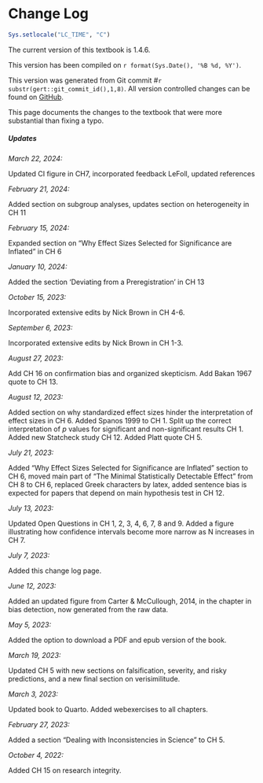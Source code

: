 # Change Log {.unnumbered}

```r
Sys.setlocale("LC_TIME", "C")
```

The current version of this textbook is 1.4.6. 

This version has been compiled on `r format(Sys.Date(), '%B %d, %Y')`.

This version was generated from Git commit #`r substr(gert::git_commit_id(),1,8)`. All version controlled changes can be found on [GitHub](https://github.com/Lakens/statistical_inferences).

This page documents the changes to the textbook that were more substantial than fixing a typo. 

##### Updates {#sec-changelog}

*March 22, 2024:*

Updated CI figure in CH7, incorporated feedback LeFoll, updated references

*February 21, 2024:*

Added section on subgroup analyses, updates section on heterogeneity in CH 11

*February 15, 2024:*

Expanded section on "Why Effect Sizes Selected for Significance are Inflated" in CH 6

*January 10, 2024:*

Added the section 'Deviating from a Preregistration' in CH 13

*October 15, 2023:*

Incorporated extensive edits by Nick Brown in CH 4-6. 

*September 6, 2023:*

Incorporated extensive edits by Nick Brown in CH 1-3. 

*August 27, 2023:*

Add CH 16 on confirmation bias and organized skepticism. Add Bakan 1967 quote to CH 13. 

*August 12, 2023:*

Added section on why standardized effect sizes hinder the interpretation of effect sizes in CH 6. Added Spanos 1999 to CH 1. Split up the correct interpretation of *p* values for significant and non-significant results CH 1. Added new Statcheck study CH 12. Added Platt quote CH 5. 

*July 21, 2023:*

Added "Why Effect Sizes Selected for Significance are Inflated" section to CH 6, moved main part of "The Minimal Statistically Detectable Effect" from CH 8 to CH 6, replaced Greek characters by latex, added sentence bias is expected for papers that depend on main hypothesis test in CH 12. 

*July 13, 2023:*

Updated Open Questions in CH 1, 2, 3, 4, 6, 7, 8 and 9. Added a figure illustrating how confidence intervals become more narrow as N increases in CH 7.

*July 7, 2023:*

Added this change log page.

*June 12, 2023:*

Added an updated figure from Carter & McCullough, 2014, in the chapter in bias detection, now generated from the raw data. 

*May 5, 2023:* 

Added the option to download a PDF and epub version of the book.

*March 19, 2023:* 

Updated CH 5 with new sections on falsification, severity, and risky predictions, and a new final section on verisimilitude.

*March 3, 2023:* 

Updated book to Quarto. Added webexercises to all chapters.

*February 27, 2023:* 

Added a section "Dealing with Inconsistencies in Science" to CH 5.

*October 4, 2022:*

Added CH 15 on research integrity.
